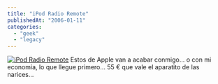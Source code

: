 ```yaml
---
title: "iPod Radio Remote"
publishedAt: "2006-01-11"
categories: 
  - "geek"
  - "legacy"
---
```


[![iPod Radio Remote](http://store.apple.com/Catalog/US/Images/lm_ma070ga_rr.jpg)](http://store.apple.com/Apple/WebObjects/spainstore.woa/9201201/wo/022zo9b1djAs3bH1GoTDS9GT1HI/0.SLID?mco=24F236FC&nplm=MA070) Estos de Apple van a acabar conmigo... o con mi economia, lo que llegue primero... 55 € que vale el aparatito de las narices...
